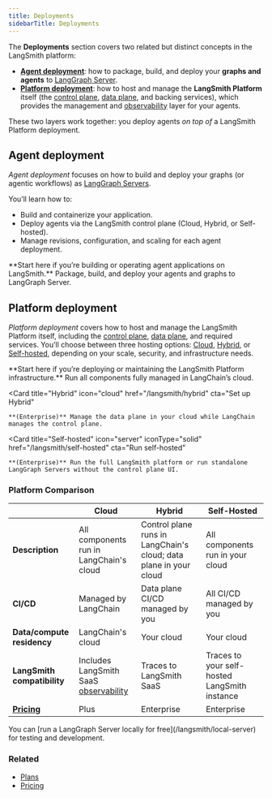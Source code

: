 ```yaml
---
title: Deployments
sidebarTitle: Deployments
---
```


The **Deployments** section covers two related but distinct concepts in the LangSmith platform:

- [**Agent deployment**](#agent-deployment): how to package, build, and deploy your **graphs and agents** to [LangGraph Server](/langsmith/langgraph-server).
- [**Platform deployment**](#platform-deployment): how to host and manage the **LangSmith Platform** itself (the [control plane](/langsmith/control-plane), [data plane](/langsmith/data-plane), and backing services), which provides the management and [observability](/langsmith/observability) layer for your agents.

These two layers work together: you deploy agents *on top of* a LangSmith Platform deployment.

## Agent deployment

_Agent deployment_ focuses on how to build and deploy your graphs (or agentic workflows) as [LangGraph Servers](/langsmith/langgraph-server).

You’ll learn how to:
- Build and containerize your application.
- Deploy agents via the LangSmith control plane (Cloud, Hybrid, or Self-hosted).
- Manage revisions, configuration, and scaling for each agent deployment.

<Callout icon="rocket" color="#4F46E5" iconType="regular">
**Start here if you’re building or operating agent applications on LangSmith.**
</Callout>

<Columns cols={1}>
  <Card
    title="Agent deployment"
    icon="robot"
    href="/langsmith/application-structure"
    cta="Get started"
  >
    Package, build, and deploy your agents and graphs to LangGraph Server.
  </Card>
</Columns>

## Platform deployment

_Platform deployment_ covers how to host and manage the LangSmith Platform itself, including the [control plane](/langsmith/control-plane), [data plane](/langsmith/data-plane), and required services. You’ll choose between three hosting options: [Cloud](/langsmith/cloud), [Hybrid](/langsmith/hybrid), or [Self-hosted](/langsmith/self-hosted), depending on your scale, security, and infrastructure needs.

<Callout icon="building" color="#2563EB" iconType="regular">
**Start here if you’re deploying or maintaining the LangSmith Platform infrastructure.**
</Callout>

<Columns cols={3}>
  <Card
    title="Cloud"
    icon="cloud"
    iconType="solid"
    href="/langsmith/cloud"
    cta="Get started"
  >
    Run all components fully managed in LangChain’s cloud.
  </Card>

  <Card
    title="Hybrid"
    icon="cloud"
    href="/langsmith/hybrid"
    cta="Set up Hybrid"
  >
    **(Enterprise)** Manage the data plane in your cloud while LangChain manages the control plane.
  </Card>

  <Card
    title="Self-hosted"
    icon="server"
    iconType="solid"
    href="/langsmith/self-hosted"
    cta="Run self-hosted"
  >
    **(Enterprise)** Run the full LangSmith platform or run standalone LangGraph Servers without the control plane UI.
  </Card>
</Columns>

### Platform Comparison

| | **Cloud** | **Hybrid** | **Self-Hosted** |
|--|--|--|--|
| **Description** | All components run in LangChain's cloud | Control plane runs in LangChain's cloud; data plane in your cloud | All components run in your cloud |
| **CI/CD** | Managed by LangChain | Data plane CI/CD managed by you | All CI/CD managed by you |
| **Data/compute residency** | LangChain's cloud | Your cloud | Your cloud |
| **LangSmith compatibility** | Includes LangSmith SaaS [observability](/langsmith/observability) | Traces to LangSmith SaaS | Traces to your self-hosted LangSmith instance |
| **[Pricing](https://www.langchain.com/pricing-langgraph-platform)** | Plus | Enterprise | Enterprise |

<Tip>
You can [run a LangGraph Server locally for free](/langsmith/local-server) for testing and development.
</Tip>

### Related

- [Plans](/langsmith/plans)
- [Pricing](https://www.langchain.com/langgraph-platform-pricing)
